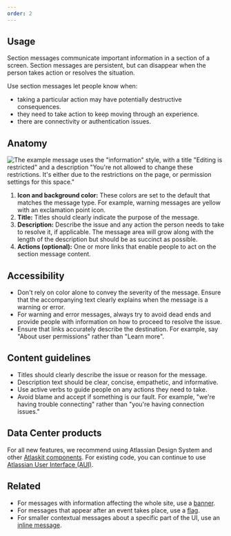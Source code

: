 ```yaml
---
order: 2
---
```


## Usage

Section messages communicate important information in a section of a screen. Section messages are persistent, but can disappear when the person takes action or resolves the situation.

Use section messages let people know when:

- taking a particular action may have potentially destructive consequences.
- they need to take action to keep moving through an experience.
- there are connectivity or authentication issues.

## Anatomy

![The example message uses the "information" style, with a title "Editing is restricted" and a description "You're not allowed to change these restrictions. It's either due to the restrictions on the page, or permission settings for this space."](images/section-message-anatomy.png)

1. **Icon and background color:** These colors are set to the default that matches the message type. For example, warning messages are yellow with an exclamation point icon.
2. **Title:** Titles should clearly indicate the purpose of the message.
3. **Description:** Describe the issue and any action the person needs to take to resolve it, if applicable. The message area will grow along with the length of the description but should be as succinct as possible.
4. **Actions (optional):** One or more links that enable people to act on the section message content.

## Accessibility

- Don't rely on color alone to convey the severity of the message. Ensure that the accompanying text clearly explains when the message is a warning or error.
- For warning and error messages, always try to avoid dead ends and provide people with information on how to proceed to resolve the issue.
- Ensure that links accurately describe the destination. For example, say "About user permissions" rather than "Learn more".

## Content guidelines

- Titles should clearly describe the issue or reason for the message.
- Description text should be clear, concise, empathetic, and informative.
- Use active verbs to guide people on any actions they need to take.
- Avoid blame and accept if something is our fault. For example, "we're having trouble connecting" rather than "you're having connection issues."

## Data Center products

For all new features, we recommend using Atlassian Design System and other [Atlaskit components](https://atlaskit.atlassian.com/). For existing code, you can continue to use [Atlassian User Interface (AUI)](https://aui.atlassian.com/).

## Related

- For messages with information affecting the whole site, use a [banner](/components/banner).
- For messages that appear after an event takes place, use a [flag](/components/flag).
- For smaller contextual messages about a specific part of the UI, use an [inline message](/components/inline-message).
